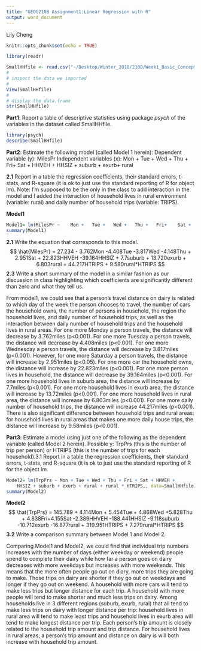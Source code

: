 ```yaml
---
title: "GEOG210B Assignment1:Linear Regression with R"
output: word_document
---
```

Lily Cheng
```r
knitr::opts_chunk$set(echo = TRUE)
```



```r
library(readr)

```


```r
SmallHHfile <- read.csv("~/Desktop/Winter_2018/210B/Week1_Basic_Concepts/SmallHHfile.csv")
#
# inspect the data we imported
#
View(SmallHHfile)
#
# display the data.frame
str(SmallHHfile)
```

**Part1**: Report a table of descriptive statistics using package *psych* of the variables in the dataset called SmallHHfile.

```r
library(psych)
describe(SmallHHfile)
```

**Part2**: Estimate the following model (called Model 1 herein):
Dependent variable (y): MilesPr
Independent variables (x): Mon + Tue + Wed + Thu + Fri+ Sat + HHVEH + HHSIZ + suburb + exurb+ rural

**2.1** Report in a table the regression coefficients, their standard errors, t-stats, and R-square (it is ok to just use the standard reporting of R for object lm). Note: I'm supposed to be the only in the class to add interaction in the model and I added the interaction of household lives in rural environment (variable: rural) and daily number of household trips (variable: TRIPS).

**Model1**
```r
Model1= lm(MilesPr ~ 	Mon	+	Tue	+	Wed	+	Thu	+	Fri+	Sat	+	HHVEH	+	HHSIZ	+	suburb	+	exurb+	rural + rural*HTRIPS, data=SmallHHfile)
summary(Model1)
```

**2.1** Write the equation that corresponds to this model.
$$ \hat{MilesPr} =  27.234 - 3.762Mon -4.408Tue -3.817Wed -4.148Thu + 2.951Sat + 22.823HHVEH -39.164HHSIZ + 7.7suburb + 13.720exurb + 6.803rural + 44.217HTRIPS + 9.580rural*HTRIPS $$
**2.3** Write a short summary of the model in a similar fashion as our discussion in class highlighting which coefficients are significantly different than zero and what they tell us.

From model1, we could see that a person's travel distance on dairy is related to which day of the week the person chooses to travel, the number of cars the household owns, the number of persons in household, the region the household lives, and daily number of household trips, as well as the interaction between daily number of household trips and the household lives in rural areas. For one more Monday a person travels, the distance will decrease by 3.762miles (p<0.001). For one more Tuesday a person travels, the distance will decrease by 4.408miles (p<0.001). For one more Wednesday a person travels, the distance will decrease by 3.817miles (p<0.001). However, for one more Saturday a person travels, the distance will increase by 2.951miles (p<0.05). For one more car the household owns, the distance will increase by 22.823miles (p<0.001). For one more person lives in household, the distance will decrease by 39.164miles (p<0.001). For one more household lives in suburb area, the distance will increase by 7.7miles (p<0.001). For one more household lives in exurb area, the distance will increase by 13.72miles (p<0.001). For one more household lives in rural area, the distance will increase by 6.803miles (p<0.001). For one more daily number of household trips, the distance will increase 44.217miles (p<0.001). There is also significant difference between household trips and rural areas: for household lives in rural areas that makes one more daily house trips, the distance will increase by 9.58miles (p<0.001).

**Part3**: Estimate a model using just one of the following as the dependent variable (called Model 2 herein). Possible y: TrpPrs (this is the number of trip per person) or HTRIPS (this is the number of trips for each household).3.1 Report in a table the regression coefficients, their standard errors, t-stats, and R-square (it is ok to just use the standard reporting of R for the object lm.

```r
Model2= lm(TrpPrs ~ Mon + Tue + Wed + Thu + Fri + Sat + HHVEH + 
    HHSIZ + suburb + exurb + rural + rural * HTRIPS,, data=SmallHHfile)
summary(Model2)
```

**Model2**
$$ \hat{TrpPrs} = 145.789 + 4.114Mon + 5.454Tue + 4.868Wed +5.828Thu + 4.838Fri+4.155Sat -2.389HHVEH -188.441HHSIZ -9.118suburb -10.712exurb -16.877rural + 319.951HTRIPS + 7.279rural*HTRIPS $$
**3.2** Write a comparison summary between Model 1 and Model 2.

Comparing Model1 and Model2, we could find that individual trip numbers increases with the number of days (either weekday or weekend) people spend to complete their dairy while how far a person goes on dairy decreases with more weekdays but increases with more weekends. This means that the more often people go out on diary, more trips they are going to make. Those trips on dairy are shorter if they go out on weekdays and longer if they go out on weekend. A household with more cars will tend to make less trips but longer distance for each trip. A household with more people will tend to make shorter and much less trips on dairy. Among households live in 3 different regions (suburb, exurb, rural) that all tend to make less trips on dairy with longer distance per trip: household lives in rural area will tend to make least trips and household lives in exurb area will tend to make longest distance per trip. Each person's trip amount is closely related to the household trip amount and trip distance. For household lives in rural areas, a person's trip amount and distance on dairy is will both increase with household trip amount.

